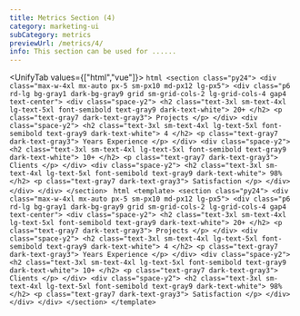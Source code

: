 ```yaml
---
title: Metrics Section (4)
category: marketing-ui
subCategory: metrics
previewUrl: /metrics/4/
info: This section can be used for ......
---
```


<UnifyTab values={["html","vue"]}>
    <TabPanel value="html">
    ```html
    <section class="py24">
        <div class="max-w-4xl mx-auto px-5 sm-px10 md-px12 lg-px5">
            <div class="p6 rd-lg bg-gray1 dark-bg-gray9 grid sm-grid-cols-2 lg-grid-cols-4 gap4 text-center">
                <div class="space-y2">
                    <h2 class="text-3xl sm-text-4xl lg-text-5xl font-semibold text-gray9 dark-text-white">
                        20+
                    </h2>
                    <p class="text-gray7 dark-text-gray3">
                        Projects
                    </p>
                </div>
                <div class="space-y2">
                    <h2 class="text-3xl sm-text-4xl lg-text-5xl font-semibold text-gray9 dark-text-white">
                        4
                    </h2>
                    <p class="text-gray7 dark-text-gray3">
                        Years Experience
                    </p>
                </div>
                <div class="space-y2">
                    <h2 class="text-3xl sm-text-4xl lg-text-5xl font-semibold text-gray9 dark-text-white">
                        10+
                    </h2>
                    <p class="text-gray7 dark-text-gray3">
                        Clients
                    </p>
                </div>
                <div class="space-y2">
                    <h2 class="text-3xl sm-text-4xl lg-text-5xl font-semibold text-gray9 dark-text-white">
                        98%
                    </h2>
                    <p class="text-gray7 dark-text-gray3">
                        Satisfaction
                    </p>
                </div>
            </div>
        </div>
    </section>
    ```
    </TabPanel>
    <TabPanel value="vue">
    ```html
    <template>
        <section class="py24">
            <div class="max-w-4xl mx-auto px-5 sm-px10 md-px12 lg-px5">
                <div class="p6 rd-lg bg-gray1 dark-bg-gray9 grid sm-grid-cols-2 lg-grid-cols-4 gap4 text-center">
                    <div class="space-y2">
                        <h2 class="text-3xl sm-text-4xl lg-text-5xl font-semibold text-gray9 dark-text-white">
                            20+
                        </h2>
                        <p class="text-gray7 dark-text-gray3">
                            Projects
                        </p>
                    </div>
                    <div class="space-y2">
                        <h2 class="text-3xl sm-text-4xl lg-text-5xl font-semibold text-gray9 dark-text-white">
                            4
                        </h2>
                        <p class="text-gray7 dark-text-gray3">
                            Years Experience
                        </p>
                    </div>
                    <div class="space-y2">
                        <h2 class="text-3xl sm-text-4xl lg-text-5xl font-semibold text-gray9 dark-text-white">
                            10+
                        </h2>
                        <p class="text-gray7 dark-text-gray3">
                            Clients
                        </p>
                    </div>
                    <div class="space-y2">
                        <h2 class="text-3xl sm-text-4xl lg-text-5xl font-semibold text-gray9 dark-text-white">
                            98%
                        </h2>
                        <p class="text-gray7 dark-text-gray3">
                            Satisfaction
                        </p>
                    </div>
                </div>
            </div>
        </section>
    </template>
    ```
    </TabPanel>
</UnifyTab>